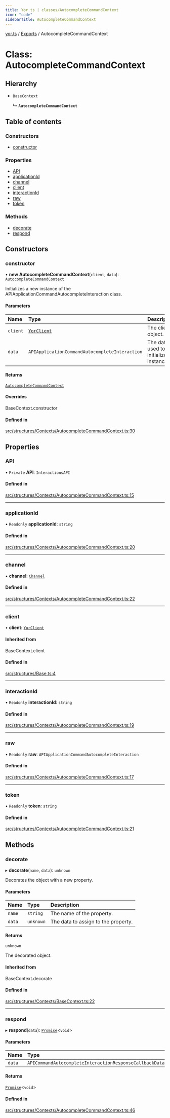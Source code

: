 ```yaml
---
title: Yor.ts | classes/AutocompleteCommandContext
icon: "code"
sidebarTitle: AutocompleteCommandContext
---
```

[yor.ts](../README) / [Exports](../modules) / AutocompleteCommandContext

# Class: AutocompleteCommandContext

## Hierarchy

- `BaseContext`

  ↳ **`AutocompleteCommandContext`**

## Table of contents

### Constructors

- [constructor](AutocompleteCommandContext#constructor)

### Properties

- [API](AutocompleteCommandContext#api)
- [applicationId](AutocompleteCommandContext#applicationid)
- [channel](AutocompleteCommandContext#channel)
- [client](AutocompleteCommandContext#client)
- [interactionId](AutocompleteCommandContext#interactionid)
- [raw](AutocompleteCommandContext#raw)
- [token](AutocompleteCommandContext#token)

### Methods

- [decorate](AutocompleteCommandContext#decorate)
- [respond](AutocompleteCommandContext#respond)

## Constructors

### constructor

• **new AutocompleteCommandContext**(`client`, `data`): [`AutocompleteCommandContext`](AutocompleteCommandContext)

Initializes a new instance of the APIApplicationCommandAutocompleteInteraction class.

#### Parameters

| Name | Type | Description |
| :------ | :------ | :------ |
| `client` | [`YorClient`](YorClient) | The client object. |
| `data` | `APIApplicationCommandAutocompleteInteraction` | The data used to initialize the instance. |

#### Returns

[`AutocompleteCommandContext`](AutocompleteCommandContext)

#### Overrides

BaseContext.constructor

#### Defined in

[src/structures/Contexts/AutocompleteCommandContext.ts:30](https://github.com/OreOreki/interactions.ts/blob/e3ad9a5/src/structures/Contexts/AutocompleteCommandContext.ts#L30)

## Properties

### API

• `Private` **API**: `InteractionsAPI`

#### Defined in

[src/structures/Contexts/AutocompleteCommandContext.ts:15](https://github.com/OreOreki/interactions.ts/blob/e3ad9a5/src/structures/Contexts/AutocompleteCommandContext.ts#L15)

___

### applicationId

• `Readonly` **applicationId**: `string`

#### Defined in

[src/structures/Contexts/AutocompleteCommandContext.ts:20](https://github.com/OreOreki/interactions.ts/blob/e3ad9a5/src/structures/Contexts/AutocompleteCommandContext.ts#L20)

___

### channel

• **channel**: [`Channel`](Channel)

#### Defined in

[src/structures/Contexts/AutocompleteCommandContext.ts:22](https://github.com/OreOreki/interactions.ts/blob/e3ad9a5/src/structures/Contexts/AutocompleteCommandContext.ts#L22)

___

### client

• **client**: [`YorClient`](YorClient)

#### Inherited from

BaseContext.client

#### Defined in

[src/structures/Base.ts:4](https://github.com/OreOreki/interactions.ts/blob/e3ad9a5/src/structures/Base.ts#L4)

___

### interactionId

• `Readonly` **interactionId**: `string`

#### Defined in

[src/structures/Contexts/AutocompleteCommandContext.ts:19](https://github.com/OreOreki/interactions.ts/blob/e3ad9a5/src/structures/Contexts/AutocompleteCommandContext.ts#L19)

___

### raw

• `Readonly` **raw**: `APIApplicationCommandAutocompleteInteraction`

#### Defined in

[src/structures/Contexts/AutocompleteCommandContext.ts:17](https://github.com/OreOreki/interactions.ts/blob/e3ad9a5/src/structures/Contexts/AutocompleteCommandContext.ts#L17)

___

### token

• `Readonly` **token**: `string`

#### Defined in

[src/structures/Contexts/AutocompleteCommandContext.ts:21](https://github.com/OreOreki/interactions.ts/blob/e3ad9a5/src/structures/Contexts/AutocompleteCommandContext.ts#L21)

## Methods

### decorate

▸ **decorate**(`name`, `data`): `unknown`

Decorates the object with a new property.

#### Parameters

| Name | Type | Description |
| :------ | :------ | :------ |
| `name` | `string` | The name of the property. |
| `data` | `unknown` | The data to assign to the property. |

#### Returns

`unknown`

The decorated object.

#### Inherited from

BaseContext.decorate

#### Defined in

[src/structures/Contexts/BaseContext.ts:22](https://github.com/OreOreki/interactions.ts/blob/e3ad9a5/src/structures/Contexts/BaseContext.ts#L22)

___

### respond

▸ **respond**(`data`): [`Promise`]( https://developer.mozilla.org/docs/Web/JavaScript/Reference/Global_Objects/Promise )\<`void`\>

#### Parameters

| Name | Type |
| :------ | :------ |
| `data` | `APICommandAutocompleteInteractionResponseCallbackData` |

#### Returns

[`Promise`]( https://developer.mozilla.org/docs/Web/JavaScript/Reference/Global_Objects/Promise )\<`void`\>

#### Defined in

[src/structures/Contexts/AutocompleteCommandContext.ts:46](https://github.com/OreOreki/interactions.ts/blob/e3ad9a5/src/structures/Contexts/AutocompleteCommandContext.ts#L46)
